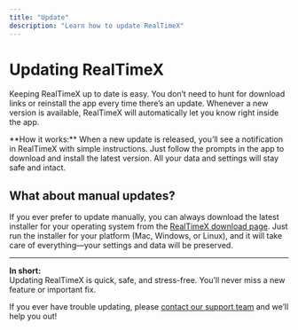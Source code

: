 ```yaml
---
title: "Update"
description: "Learn how to update RealTimeX"
---
```



# Updating RealTimeX

Keeping RealTimeX up to date is easy. You don’t need to hunt for download links or reinstall the app every time there’s an update. Whenever a new version is available, RealTimeX will automatically let you know right inside the app.

<Callout type="info" emoji="🔔">
  **How it works:**  
  When a new update is released, you’ll see a notification in RealTimeX with simple instructions. Just follow the prompts in the app to download and install the latest version. All your data and settings will stay safe and intact.
</Callout>

## What about manual updates?

If you ever prefer to update manually, you can always download the latest installer for your operating system from the [RealTimeX download page](https://realtimex.ai/). Just run the installer for your platform (Mac, Windows, or Linux), and it will take care of everything—your settings and data will be preserved.

---

**In short:**  
Updating RealTimeX is quick, safe, and stress-free. You’ll never miss a new feature or important fix.

If you ever have trouble updating, please [contact our support team](mailto:support@realtimex.ai) and we’ll help you out!
